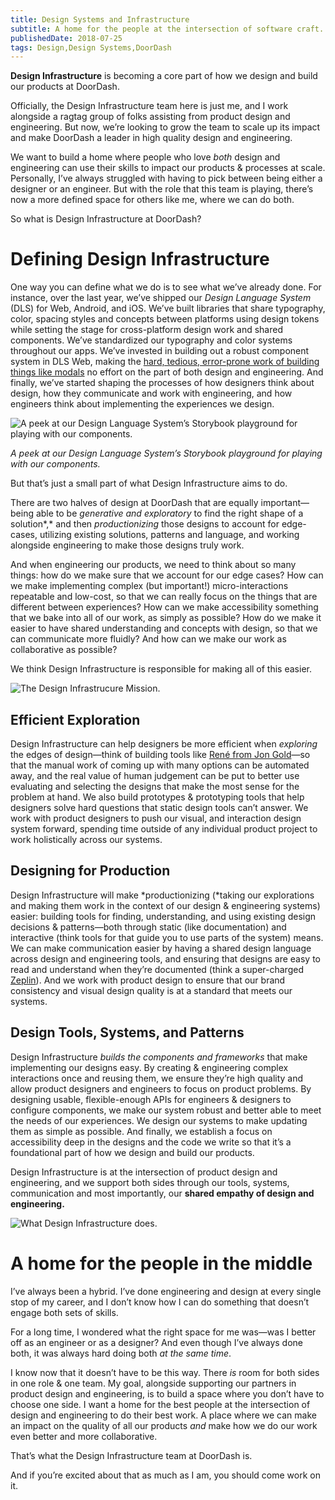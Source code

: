 ```yaml
---
title: Design Systems and Infrastructure
subtitle: A home for the people at the intersection of software craft.
publishedDate: 2018-07-25
tags: Design,Design Systems,DoorDash
---
```


**Design Infrastructure** is becoming a core part of how we design and build our products at DoorDash.

Officially, the Design Infrastructure team here is just me, and I work alongside a ragtag group of folks assisting from product design and engineering. But now, we’re looking to grow the team to scale up its impact and make DoorDash a leader in high quality design and engineering.

We want to build a home where people who love _both_ design and engineering can use their skills to impact our products & processes at scale. Personally, I’ve always struggled with having to pick between being either a designer or an engineer. But with the role that this team is playing, there’s now a more defined space for others like me, where we can do both.

So what is Design Infrastructure at DoorDash?

# **Defining Design Infrastructure**

One way you can define what we do is to see what we’ve already done. For instance, over the last year, we’ve shipped our _Design Language System_ (DLS) for Web, Android, and iOS. We’ve built libraries that share typography, color, spacing styles and concepts between platforms using design tokens while setting the stage for cross-platform design work and shared components. We’ve standardized our typography and color systems throughout our apps. We’ve invested in building out a robust component system in DLS Web, making the [hard, tedious, error-prone work of building things like modals](https://blog.prototypr.io/how-to-build-a-modal-3e08cc5cb434) no effort on the part of both design and engineering. And finally, we’ve started shaping the processes of how designers think about design, how they communicate and work with engineering, and how engineers think about implementing the experiences we design.

![A peek at our Design Language System’s Storybook playground for playing with our components.](/blog/images/design-systems-and-infrastructure/dls.png)

_A peek at our Design Language System’s Storybook playground for playing with our components._

But that’s just a small part of what Design Infrastructure aims to do.

There are two halves of design at DoorDash that are equally important—being able to be _generative and exploratory_ to find the right shape of a solution*,* and then _productionizing_ those designs to account for edge-cases, utilizing existing solutions, patterns and language, and working alongside engineering to make those designs truly work.

And when engineering our products, we need to think about so many things: how do we make sure that we account for our edge cases? How can we make implementing complex (but important!) micro-interactions repeatable and low-cost, so that we can really focus on the things that are different between experiences? How can we make accessibility something that we bake into all of our work, as simply as possible? How do we make it easier to have shared understanding and concepts with design, so that we can communicate more fluidly? And how can we make our work as collaborative as possible?

We think Design Infrastructure is responsible for making all of this easier.

![The Design Infrastrucure Mission.](/blog/images/design-systems-and-infrastructure/mission.png)

## **Efficient Exploration**

Design Infrastructure can help designers be more efficient when _exploring_ the edges of design—think of building tools like [René from Jon Gold](http://rene.jon.gold/)—so that the manual work of coming up with many options can be automated away, and the real value of human judgement can be put to better use evaluating and selecting the designs that make the most sense for the problem at hand. We also build prototypes & prototyping tools that help designers solve hard questions that static design tools can’t answer. We work with product designers to push our visual, and interaction design system forward, spending time outside of any individual product project to work holistically across our systems.

## **Designing for Production**

Design Infrastructure will make *productionizing (*taking our explorations and making them work in the context of our design & engineering systems) easier: building tools for finding, understanding, and using existing design decisions & patterns—both through static (like documentation) and interactive (think tools for that guide you to use parts of the system) means. We can make communication easier by having a shared design language across design and engineering tools, and ensuring that designs are easy to read and understand when they’re documented (think a super-charged [Zeplin](https://zeplin.io/)). And we work with product design to ensure that our brand consistency and visual design quality is at a standard that meets our systems.

## **Design Tools, Systems, and Patterns**

Design Infrastructure _builds the components and frameworks_ that make implementing our designs easy. By creating & engineering complex interactions once and reusing them, we ensure they’re high quality and allow product designers and engineers to focus on product problems. By designing usable, flexible-enough APIs for engineers & designers to configure components, we make our system robust and better able to meet the needs of our experiences. We design our systems to make updating them as simple as possible. And finally, we establish a focus on accessibility deep in the designs and the code we write so that it’s a foundational part of how we design and build our products.

Design Infrastructure is at the intersection of product design and engineering, and we support both sides through our tools, systems, communication and most importantly, our **shared empathy of design and engineering.**

![What Design Infrastructure does.](/blog/images/design-systems-and-infrastructure/intersection.png)

# **A home for the people in the middle**

I’ve always been a hybrid. I’ve done engineering and design at every single stop of my career, and I don’t know how I can do something that doesn’t engage both sets of skills.

For a long time, I wondered what the right space for me was—was I better off as an engineer or as a designer? And even though I’ve always done both, it was always hard doing both _at the same time_.

I know now that it doesn’t have to be this way. There _is_ room for both sides in one role & one team. My goal, alongside supporting our partners in product design and engineering, is to build a space where you don’t have to choose one side. I want a home for the best people at the intersection of design and engineering to do their best work. A place where we can make an impact on the quality of all our products _and_ make how we do our work even better and more collaborative.

That’s what the Design Infrastructure team at DoorDash is.

And if you’re excited about that as much as I am, you should come work on it.
